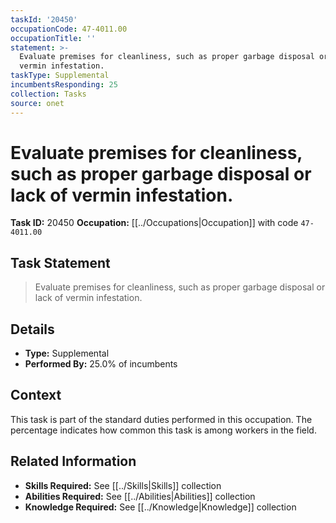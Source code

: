 ```yaml
---
taskId: '20450'
occupationCode: 47-4011.00
occupationTitle: ''
statement: >-
  Evaluate premises for cleanliness, such as proper garbage disposal or lack of
  vermin infestation.
taskType: Supplemental
incumbentsResponding: 25
collection: Tasks
source: onet
---
```

# Evaluate premises for cleanliness, such as proper garbage disposal or lack of vermin infestation.

**Task ID:** 20450
**Occupation:** [[../Occupations|Occupation]] with code `47-4011.00`

## Task Statement

> Evaluate premises for cleanliness, such as proper garbage disposal or lack of vermin infestation.

## Details

- **Type:** Supplemental
- **Performed By:** 25.0% of incumbents

## Context

This task is part of the standard duties performed in this occupation. The percentage indicates how common this task is among workers in the field.

## Related Information

- **Skills Required:** See [[../Skills|Skills]] collection
- **Abilities Required:** See [[../Abilities|Abilities]] collection
- **Knowledge Required:** See [[../Knowledge|Knowledge]] collection
